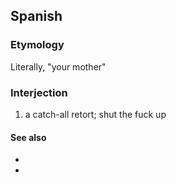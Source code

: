 ==Spanish==

===Etymology===
Literally, "your mother"

===Interjection===
{{head|es|interjection}}

# {{lb|es|pejorative|slang}} a catch-all retort; shut the fuck up
#: {{ux|es|¿Qué hora es?|Tu madre.}}

====See also====
* {{l|es|la madre que te parió}}
* {{l|es|sacar la madre}}
